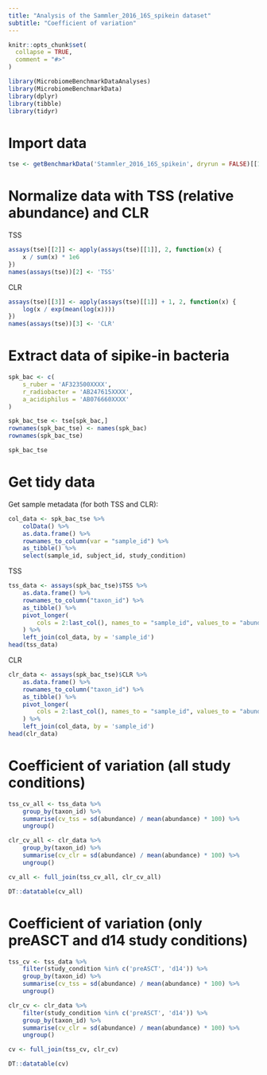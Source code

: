 ```yaml
---
title: "Analysis of the Sammler_2016_16S_spikein dataset"
subtitle: "Coefficient of variation"
---
```


```r
knitr::opts_chunk$set(
  collapse = TRUE,
  comment = "#>"
)
```

```r
library(MicrobiomeBenchmarkDataAnalyses)
library(MicrobiomeBenchmarkData)
library(dplyr)
library(tibble)
library(tidyr)
```

# Import data

```r
tse <- getBenchmarkData('Stammler_2016_16S_spikein', dryrun = FALSE)[[1]]
```

# Normalize data with TSS (relative abundance) and CLR

TSS

```r
assays(tse)[[2]] <- apply(assays(tse)[[1]], 2, function(x) {
    x / sum(x) * 1e6
})
names(assays(tse))[2] <- 'TSS'
```

CLR

```r
assays(tse)[[3]] <- apply(assays(tse)[[1]] + 1, 2, function(x) {
    log(x / exp(mean(log(x))))
})
names(assays(tse))[3] <- 'CLR'
```

# Extract data of sipike-in bacteria

```r
spk_bac <- c(
    s_ruber = 'AF323500XXXX', 
    r_radiobacter = 'AB247615XXXX',
    a_acidiphilus = 'AB076660XXXX'
)

spk_bac_tse <- tse[spk_bac,]
rownames(spk_bac_tse) <- names(spk_bac)
rownames(spk_bac_tse)
```

```r
spk_bac_tse
```

# Get tidy data

Get sample metadata (for both TSS and CLR):

```r
col_data <- spk_bac_tse %>% 
    colData() %>% 
    as.data.frame() %>% 
    rownames_to_column(var = "sample_id") %>% 
    as_tibble() %>% 
    select(sample_id, subject_id, study_condition)

```

TSS

```r
tss_data <- assays(spk_bac_tse)$TSS %>% 
    as.data.frame() %>% 
    rownames_to_column("taxon_id") %>% 
    as_tibble() %>% 
    pivot_longer(
        cols = 2:last_col(), names_to = "sample_id", values_to = "abundance"
    ) %>% 
    left_join(col_data, by = 'sample_id')
head(tss_data)
```

CLR

```r
clr_data <- assays(spk_bac_tse)$CLR %>% 
    as.data.frame() %>% 
    rownames_to_column("taxon_id") %>% 
    as_tibble() %>% 
    pivot_longer(
        cols = 2:last_col(), names_to = "sample_id", values_to = "abundance"
    ) %>% 
    left_join(col_data, by = 'sample_id')
head(clr_data)
```


# Coefficient of variation (all study conditions)

```r
tss_cv_all <- tss_data %>% 
    group_by(taxon_id) %>% 
    summarise(cv_tss = sd(abundance) / mean(abundance) * 100) %>% 
    ungroup()

clr_cv_all <- clr_data %>% 
    group_by(taxon_id) %>% 
    summarise(cv_clr = sd(abundance) / mean(abundance) * 100) %>% 
    ungroup()

cv_all <- full_join(tss_cv_all, clr_cv_all)

DT::datatable(cv_all)
```


# Coefficient of variation (only preASCT and d14 study conditions)

```r
tss_cv <- tss_data %>% 
    filter(study_condition %in% c('preASCT', 'd14')) %>% 
    group_by(taxon_id) %>% 
    summarise(cv_tss = sd(abundance) / mean(abundance) * 100) %>% 
    ungroup()

clr_cv <- clr_data %>% 
    filter(study_condition %in% c('preASCT', 'd14')) %>% 
    group_by(taxon_id) %>% 
    summarise(cv_clr = sd(abundance) / mean(abundance) * 100) %>% 
    ungroup()

cv <- full_join(tss_cv, clr_cv)

DT::datatable(cv)
```
